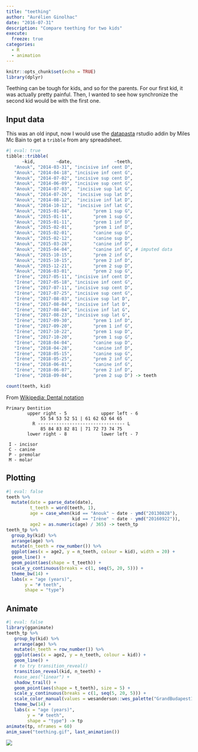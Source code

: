 ```yaml
---
title: "teething"
author: "Aurélien Ginolhac"
date: "2016-07-31"
description: "Compare teething for two kids"
execute: 
  freeze: true
categories:
  - R
  - animation
---
```


```r
knitr::opts_chunk$set(echo = TRUE)
library(dplyr)
```

Teething can be tough for kids, and so for the parents. For our first kid, it was actually pretty painful.
Then, I wanted to see how synchronize the second kid would be with the first one.

## Input data

This was an old input, now I would use the [datapasta](https://github.com/milesmcbain/datapasta) rstudio addin by Miles Mc Bain to get a `tribble` from any spreadsheet.

```r
#| eval: true
tibble::tribble(
      ~kid,        ~date,                ~teeth,
   "Anouk", "2014-03-31", "incisive inf cent D",
   "Anouk", "2014-04-18", "incisive inf cent G",
   "Anouk", "2014-07-02", "incisive sup cent D",
   "Anouk", "2014-06-09", "incisive sup cent G",
   "Anouk", "2014-07-03",  "incisive sup lat G",
   "Anouk", "2014-07-26",  "incisive sup lat D",
   "Anouk", "2014-08-12",  "incisive inf lat D",
   "Anouk", "2014-10-12",  "incisive inf lat G",
   "Anouk", "2015-01-04",        "prem 1 sup G",
   "Anouk", "2015-01-11",        "prem 1 sup G",
   "Anouk", "2015-01-11",        "prem 1 inf D",
   "Anouk", "2015-02-01",        "prem 1 inf D",
   "Anouk", "2015-02-01",        "canine sup G",
   "Anouk", "2015-02-12",        "canine sup D",
   "Anouk", "2015-03-28",        "canine inf D",
   "Anouk", "2015-04-04",        "canine inf G", # imputed data
   "Anouk", "2015-10-15",        "prem 2 inf G",
   "Anouk", "2015-10-15",        "prem 2 inf D",
   "Anouk", "2015-12-21",        "prem 2 sup D",
   "Anouk", "2016-03-01",        "prem 2 sup G",
   "Irène", "2017-05-11", "incisive inf cent D",
   "Irène", "2017-05-18", "incisive inf cent G",
   "Irène", "2017-07-11", "incisive sup cent D",
   "Irène", "2017-07-25", "incisive sup cent G",
   "Irène", "2017-08-03", "incisive sup lat D",
   "Irène", "2017-08-04", "incisive inf lat D",
   "Irène", "2017-08-04", "incisive inf lat G",
   "Irène", "2017-08-23", "incisive sup lat G",
   "Irène", "2017-09-30",        "prem 1 inf D",
   "Irène", "2017-09-20",        "prem 1 inf G",
   "Irène", "2017-10-22",        "prem 1 sup D",
   "Irène", "2017-10-20",        "prem 1 sup G",
   "Irène", "2018-04-04",        "canine sup D",
   "Irène", "2018-04-28",        "canine inf D",
   "Irène", "2018-05-15",        "canine sup G",
   "Irène", "2018-05-25",        "prem 2 inf G",
   "Irène", "2018-06-01",        "canine inf G",
   "Irène", "2018-06-07",        "prem 2 inf D",
   "Irène", "2018-09-04",        "prem 2 sup D") -> teeth
```
```r
count(teeth, kid)
```



From [Wikipedia: Dental notation](https://en.wikipedia.org/wiki/Dental_notation)

``` .cell-output
Primary Dentition
        upper right - 5             upper left - 6
             55 54 53 52 51 | 61 62 63 64 65 
          R --------------------------------- L
             85 84 83 82 81 | 71 72 73 74 75 
        lower right - 8             lower left - 7

 I - incisor
 C - canine
 P - premolar
 M - molar
```





## Plotting


```r
#| eval: false
teeth %>%
  mutate(date = parse_date(date),
         t_teeth = word(teeth, 1),
         age = case_when(kid == "Anouk" ~ date - ymd("20130828"),
                         kid == "Irène" ~ date - ymd("20160922")),
         age2 = as.numeric(age) / 365) -> teeth_tp
teeth_tp %>%
  group_by(kid) %>%
  arrange(age) %>%
  mutate(n_teeth = row_number()) %>% 
  ggplot(aes(x = age2, y = n_teeth, colour = kid), width = 20) +
  geom_line() +
  geom_point(aes(shape = t_teeth)) +
  scale_y_continuous(breaks = c(1, seq(5, 20, 5))) +
  theme_bw(14) +
  labs(x = "age (years)",
       y = "# teeth",
       shape = "type")
```

## Animate

```r
#| eval: false
library(gganimate)
teeth_tp %>%
   group_by(kid) %>%
   arrange(age) %>%
   mutate(n_teeth = row_number()) %>% 
   ggplot(aes(x = age2, y = n_teeth, colour = kid)) +
   geom_line() +
   # to try transition_reveal()
   transition_reveal(kid, n_teeth) +
   #ease_aes("linear") +
   shadow_trail() +
   geom_point(aes(shape = t_teeth), size = 5) +
   scale_y_continuous(breaks = c(1, seq(5, 20, 5))) +
   scale_color_manual(values = wesanderson::wes_palette("GrandBudapest1")[3:4]) + 
   theme_bw(14) +
   labs(x = "age (years)",
        y = "# teeth",
        shape = "type") -> tp
animate(tp, nframes = 60)
anim_save("teething.gif", last_animation())
```

![](teething.gif)
